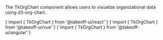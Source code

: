 
The TkOrgChart component allows users to visualize organizational data using d3-org-chart. 

<Tabs>
  <TabItem value="react" label="React" default>
    <CodeBlock
      language="jsx"
      showLineNumbers>
      {`import { TkOrgChart } from '@takeoff-ui/react'`}
    </CodeBlock>
  </TabItem>
  <TabItem value="vue" label="Vue">
    <CodeBlock
      language="jsx"
      showLineNumbers>
      {`import { TkOrgChart } from '@takeoff-ui/vue'`}
    </CodeBlock>
  </TabItem>
  <TabItem value="angular" label="Angular">
    <CodeBlock
      language="jsx"
      showLineNumbers>
      {`import { TkOrgChart } from '@takeoff-ui/angular'`}
    </CodeBlock>
  </TabItem>
</Tabs>